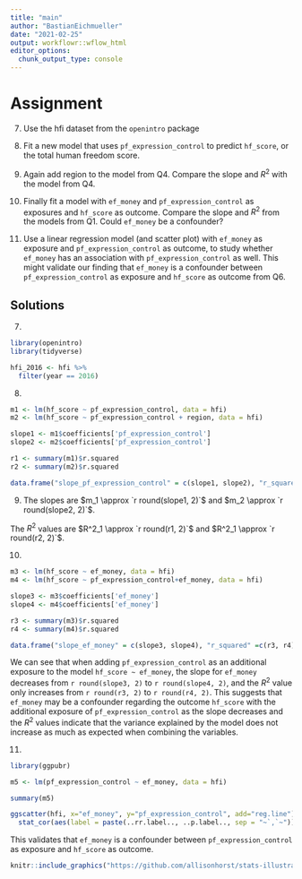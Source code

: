 ```yaml
---
title: "main"
author: "BastianEichmueller"
date: "2021-02-25"
output: workflowr::wflow_html
editor_options:
  chunk_output_type: console
---
```


# Assignment
7. Use the hfi dataset from the `openintro` package
8. Fit a new model that uses  `pf_expression_control` to predict `hf_score`, or the total human freedom score.
9. Again add region to the model from Q4. Compare the slope and $R^2$ with the model from Q4.

10. Finally fit a model with `ef_money` and `pf_expression_control` as exposures and `hf_score` as outcome.  Compare the slope and $R^2$ from the models from Q1. Could `ef_money` be a confounder? 

11. Use a linear regression model (and scatter plot) with  `ef_money` as exposure and `pf_expression_control` as outcome, to study whether `ef_money` has an association with `pf_expression_control` as well. This might validate our finding that `ef_money` is a confounder between  `pf_expression_control` as exposure and 
`hf_score` as outcome from Q6.

## Solutions
7.
```r
library(openintro)
library(tidyverse)

hfi_2016 <- hfi %>% 
  filter(year == 2016)
```

8.
```r
m1 <- lm(hf_score ~ pf_expression_control, data = hfi)
m2 <- lm(hf_score ~ pf_expression_control + region, data = hfi)

slope1 <- m1$coefficients['pf_expression_control']
slope2 <- m2$coefficients['pf_expression_control']

r1 <- summary(m1)$r.squared
r2 <- summary(m2)$r.squared

data.frame("slope_pf_expression_control" = c(slope1, slope2), "r_squared" =c(r1, r2), row.names = c("m1", "m2"))
```
9.
The slopes are $m_1 \approx `r round(slope1, 2)`$ and $m_2 \approx `r round(slope2, 2)`$.

The $R^2$ values are $R^2_1 \approx `r round(r1, 2)`$ and $R^2_1 \approx `r round(r2, 2)`$.

10.

```r
m3 <- lm(hf_score ~ ef_money, data = hfi)
m4 <- lm(hf_score ~ pf_expression_control+ef_money, data = hfi)

slope3 <- m3$coefficients['ef_money']
slope4 <- m4$coefficients['ef_money']

r3 <- summary(m3)$r.squared
r4 <- summary(m4)$r.squared

data.frame("slope_ef_money" = c(slope3, slope4), "r_squared" =c(r3, r4), row.names = c("m3", "m4"))
```

We can see that when adding `pf_expression_control` as an additional exposure to the model `hf_score ~ ef_money`, the slope for `ef_money` decreases from `r round(slope3, 2)` to `r round(slope4, 2)`, and the $R^2$ value only increases from `r round(r3, 2)` to `r round(r4, 2)`. This suggests that `ef_money` may be a confounder regarding the outcome `hf_score` with the additional exposure of `pf_expression_control` as the slope decreases and the $R^2$ values indicate that the variance explained by the model does not increase as much as expected when combining the variables.

11.
```r
library(ggpubr)

m5 <- lm(pf_expression_control ~ ef_money, data = hfi)

summary(m5)

ggscatter(hfi, x="ef_money", y="pf_expression_control", add="reg.line") +
  stat_cor(aes(label = paste(..rr.label.., ..p.label.., sep = "~`,`~")))
```

This validates that `ef_money` is a confounder between `pf_expression_control` as exposure and 
`hf_score` as outcome.

```r
knitr::include_graphics("https://github.com/allisonhorst/stats-illustrations/blob/master/rstats-artwork/code_hero.jpg?raw=true", dpi = 100)
```
